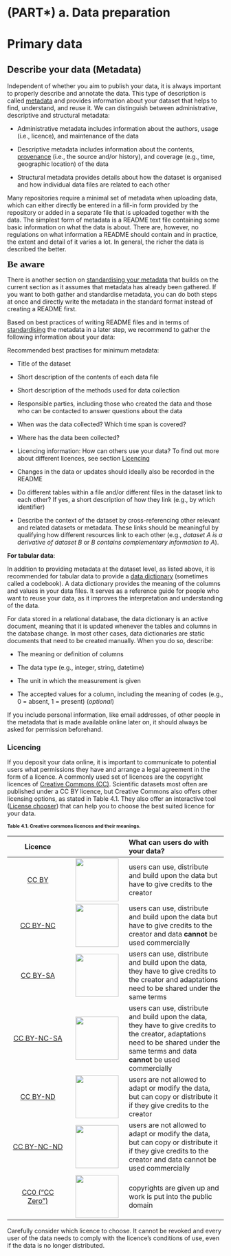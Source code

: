 # (PART\*) a. Data preparation {.unnumbered}

# Primary data 

## Describe your data (Metadata) {#describe-data}

Independent of whether you aim to publish your data, it is always important to properly describe and annotate the data. This type of description is called [metadata](#metadata) and provides information about your dataset that helps to find, understand, and reuse it. We can distinguish between administrative, descriptive and structural metadata:

- Administrative metadata includes information about the authors, usage (i.e., licence), and maintenance of the data

- Descriptive metadata includes information about the contents, [provenance](#provenance) (i.e., the source and/or history), and coverage (e.g., time, geographic location) of the data

- Structural metadata provides details about how the dataset is organised and how individual data files are related to each other

Many repositories require a minimal set of metadata when uploading data, which can either directly be entered in a fill-in form provided by the repository or added in a separate file that is uploaded together with the data. The simplest form of metadata is a README text file containing some basic information on what the data is about. There are, however, no regulations on what information a README should contain and in practice, the extent and detail of it varies a lot. In general, the richer the data is described the better. 

::: {.disclaimer .disclaimerimg}
[**Be aware**]{style="font: 22px 'Asap';"}

There is another section on [standardising your metadata](#standardise-and-structure-your-metadata) that builds on the current section as it assumes that metadata has already been gathered. If you want to both gather and standardise metadata, you can do both steps at once and directly write the metadata in the standard format instead of creating a README first. 
:::

Based on best practices of writing README files and in terms of [standardising](#standardise) the metadata in a later step, we recommend to gather the following information about your data:

Recommended best practises for minimum metadata: 
 
-   Title of the dataset

-   Short description of the contents of each data file

-   Short description of the methods used for data collection

-   Responsible parties, including those who created the data and those who can be contacted to answer questions about the data

-   When was the data collected? Which time span is covered?

-   Where has the data been collected?

-   Licencing information: How can others use your data? To find out more about different licences, see section [Licencing](#Licencing)

-   Changes in the data or updates should ideally also be recorded in the README

- Do different tables within a file and/or different files in the dataset link to each other? If yes, a short description of how they link (e.g., by which identifier)

- Describe the context of the dataset by cross-referencing other relevant and related datasets or metadata. These links should be meaningful by qualifying how different resources link to each other (e.g., *dataset A is a derivative of dataset B* or *B contains complementary information to A*).

**For tabular data**:

In addition to providing metadata at the dataset level, as listed above, it is recommended for tabular data to provide a [data dictionary](#data-dictionary) (sometimes called a codebook). A data dictionary provides the meaning of the columns and values in your data files. It serves as a reference guide for people who want to reuse your data, as it improves the interpretation and understanding of the data. 

For data stored in a relational database, the data dictionary is an active document, meaning that it is updated whenever the tables and columns in the database change. In most other cases, data dictionaries are static documents that need to be created manually. When you do so, describe:

- The meaning or definition of columns

- The data type (e.g., integer, string, datetime)

- The unit in which the measurement is given

- The accepted values for a column, including the meaning of codes (e.g., 0 = absent, 1 = present) (*optional*)


If you include personal information, like email addresses, of other people in the metadata that is made available online later on, it should always be asked for permission beforehand.

### Licencing

If you deposit your data online, it is important to communicate to potential users what permissions they have and arrange a legal agreement in the form of a licence. A commonly used set of licences are the copyright licences of [Creative Commons (CC)](https://creativecommons.org/share-your-work/cclicenses/). Scientific datasets most often are published under a CC BY licence, but Creative Commons also offers other licensing options, as stated in Table 4.1. They also offer an interactive tool ([License chooser](https://chooser-beta.creativecommons.org/)) that can help you to choose the best suited licence for your data.

[**Table 4.1. Creative commons licences and their meanings.**]{style="font-size: 11px;"}

|                                Licence                                |                                                                                   | What can users do with your data?                                                                                                                                                        |
|:-------------------:|:-----------------:|:--------------------------------|
|         [CC BY](https://creativecommons.org/licenses/by/4.0/)         |       [<img src="images/CCBY_logo.png" width="100"/>](images/CCBY_logo.png)       | users can use, distribute and build upon the data but have to give credits to the creator                                                                                                |
|      [CC BY-NC](https://creativecommons.org/licenses/by-nc/4.0/)      |    [<img src="images/CCBY-NC_logo.png" width="100"/>](images/CCBY-NC_logo.png)    | users can use, distribute and build upon the data but have to give credits to the creator and data **cannot** be used commercially                                                       |
|      [CC BY-SA](https://creativecommons.org/licenses/by-sa/4.0/)      |    [<img src="images/CCBY-SA_logo.png" width="100"/>](images/CCBY-SA_logo.png)    | users can use, distribute and build upon the data, they have to give credits to the creator and adaptations need to be shared under the same terms                                       |
|   [CC BY-NC-SA](https://creativecommons.org/licenses/by-nc-sa/4.0/)   | [<img src="images/CCBY-NC-SA_logo.png" width="100"/>](images/CCBY-NC-SA_logo.png) | users can use, distribute and build upon the data, they have to give credits to the creator, adaptations need to be shared under the same terms and data **cannot** be used commercially |
|      [CC BY-ND](https://creativecommons.org/licenses/by-nd/4.0/)      |    [<img src="images/CCBY-ND_logo.png" width="100"/>](images/CCBY-ND_logo.png)    | users are not allowed to adapt or modify the data, but can copy or distribute it if they give credits to the creator                                                                     |
|   [CC BY-NC-ND](https://creativecommons.org/licenses/by-nc-nd/4.0/)   | [<img src="images/CCBY-NC-ND_logo.png" width="100"/>](images/CCBY-NC-ND_logo.png) | users are not allowed to adapt or modify the data, but can copy or distribute it if they give credits to the creator and data cannot be used commercially                                |
| [CC0 ("CC Zero")](https://creativecommons.org/publicdomain/zero/1.0/) |    [<img src="images/CC-Zero_logo.png" width="100"/>](images/CC-Zero_logo.png)    | copyrights are given up and work is put into the public domain                                                                                                                           |

:::{.infobox .infoimg} 

Carefully consider which licence to choose. It cannot be revoked and every user of the data needs to comply with the licence's conditions of use, even if the data is no longer distributed.

:::
